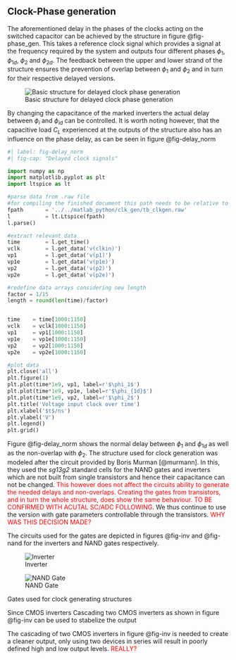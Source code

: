 ## Clock-Phase generation

The aforementioned delay in the phases of the clocks acting on the switched capacitor can be achieved by the structure in figure @fig-phase_gen. This takes a reference clock signal which provides a signal at the frequency required by the system and outputs four different phases $\phi_1$, $\phi_{1d}$, $\phi_2$ and $\phi_{2d}$. The feedback between the upper and lower strand of the structure ensures the prevention of overlap between $\phi_1$ and $\phi_2$ and in turn for their respective delayed versions.

![Basic structure for delayed clock phase generation](figures/clk_gen/schem_clock_generation.svg){#fig-phase_gen}

By changing the capacitance of the marked inverters the actual delay between $\phi_i$ and $\phi_{id}$ can be controlled. It is worth noting however, that the capacitive load $C_L$ experienced at the outputs of the structure also has an influence on the phase delay, as can be seen in figure @fig-delay_norm

```{python}
#| label: fig-delay_norm
#| fig-cap: "Delayed clock signals"

import numpy as np
import matplotlib.pyplot as plt
import ltspice as lt

#parse data from .raw file
#for compiling the finished document this path needs to be relative to "report_grp4.qmd"
fpath       = '../../matlab_python/clk_gen/tb_clkgen.raw'
l           = lt.Ltspice(fpath)
l.parse()

#extract relevant data
time        = l.get_time()
vclk        = l.get_data('v(clkin)')
vp1         = l.get_data('v(p1)')
vp1e        = l.get_data('v(p1e)')
vp2         = l.get_data('v(p2)')
vp2e        = l.get_data('v(p2e)')

#redefine data arrays considering new length
factor = 1/15
length = round(len(time)/factor)


time    = time[1000:1150]
vclk    = vclk[1000:1150]
vp1     = vp1[1000:1150]
vp1e    = vp1e[1000:1150]
vp2     = vp2[1000:1150]
vp2e    = vp2e[1000:1150]

#plot data
plt.close('all')
plt.figure(1)
plt.plot(time*1e9, vp1, label=r'$\phi_1$')
plt.plot(time*1e9, vp1e, label=r'$\phi_{1d}$')
plt.plot(time*1e9, vp2, label=r'$\phi_2$')
plt.title('Voltage input clock over time')
plt.xlabel('$t$/ns')
plt.ylabel('V')
plt.legend()
plt.grid()

```

Figure @fig-delay_norm shows the normal delay between $\phi_1$ and $\phi_{1d}$ as well as the non-overlap with $\phi_2$. The structure used for clock generation was modeled after the circuit provided by Boris Murman [@murmann]. In this, they used the *sg13g2* standard cells for the NAND gates and inverters which are not built from single transistors and hence their capacitance can not be changed. <font color="red">This however does not affect the circuits ability to generate the needed delays and non-overlaps. Creating the gates from transistors, and in turn the whole structure, does show the same behaviour. TO BE CONFIRMED WITH ACUTAL SC/ADC FOLLOWING</font>.
We thus continue to use the version with gate parameters controllable through the transistors. <font color="red">WHY WAS THIS DECISION MADE?</font>

The circuits used for the gates are depicted in figures @fig-inv and @fig-nand for the inverters and NAND gates respectively.

::: {#fig-gates layout-ncol=2}
![Inverter](figures/clk_gen/inverter.svg){#fig-inv}

![NAND Gate](figures/clk_gen/nand_gate.svg){#fig-nand}

Gates used for clock generating structures
:::

Since CMOS inverters 
Cascading two CMOS inverters as shown in figure @fig-inv can be used to stabelize the output

The cascading of two CMOS inverters in figure @fig-inv is needed to create a cleaner output, only using two devices in series will result in poorly defined high and low output levels. <font color="red">REALLY?</font>